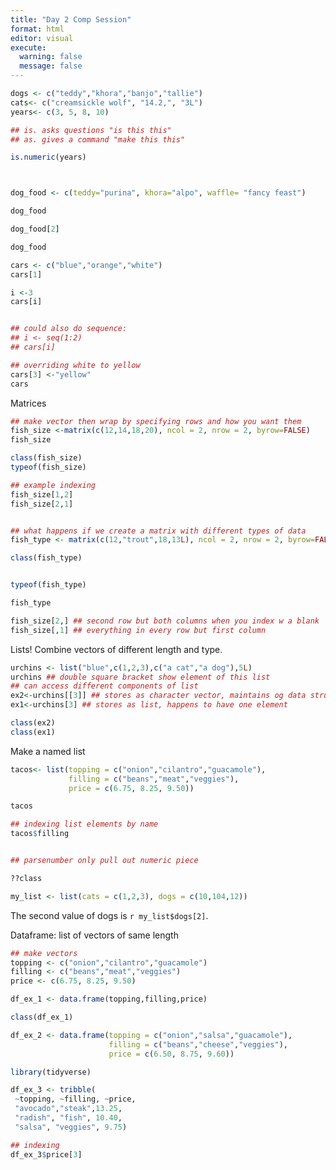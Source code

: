 ```yaml
---
title: "Day 2 Comp Session"
format: html
editor: visual
execute: 
  warning: false
  message: false 
---
```


```r
dogs <- c("teddy","khora","banjo","tallie")
cats<- c("creamsickle wolf", "14.2,", "3L")
years<- c(3, 5, 8, 10)

## is. asks questions "is this this"
## as. gives a command "make this this"

is.numeric(years)



dog_food <- c(teddy="purina", khora="alpo", waffle= "fancy feast")

dog_food 

dog_food[2]

dog_food
```

```r
cars <- c("blue","orange","white")
cars[1]

i <-3 
cars[i]


## could also do sequence:
## i <- seq(1:2)
## cars[i]

## overriding white to yellow
cars[3] <-"yellow"
cars

```

Matrices

```r
## make vector then wrap by specifying rows and how you want them
fish_size <-matrix(c(12,14,18,20), ncol = 2, nrow = 2, byrow=FALSE)
fish_size 

class(fish_size)
typeof(fish_size)

## example indexing
fish_size[1,2]
fish_size[2,1]


## what happens if we create a matrix with different types of data
fish_type <- matrix(c(12,"trout",18,13L), ncol = 2, nrow = 2, byrow=FALSE)

class(fish_type)


typeof(fish_type)

fish_type

fish_size[2,] ## second row but both columns when you index w a blank
fish_size[,1] ## everything in every row but first column
```

Lists! Combine vectors of different length and type.

```r
urchins <- list("blue",c(1,2,3),c("a cat","a dog"),5L)
urchins ## double square bracket show element of this list
## can access different components of list
ex2<-urchins[[3]] ## stores as character vector, maintains og data structure
ex1<-urchins[3] ## stores as list, happens to have one element

class(ex2)
class(ex1)


```

Make a named list

```r
tacos<- list(topping = c("onion","cilantro","guacamole"),
             filling = c("beans","meat","veggies"),
             price = c(6.75, 8.25, 9.50))

tacos

## indexing list elements by name
tacos$filling


## parsenumber only pull out numeric piece 

??class
```

```r
my_list <- list(cats = c(1,2,3), dogs = c(10,104,12))

```

The second value of dogs is `r my_list$dogs[2]`.

Dataframe: list of vectors of same length

```r
## make vectors
topping <- c("onion","cilantro","guacamole")
filling <- c("beans","meat","veggies")
price <- c(6.75, 8.25, 9.50)

df_ex_1 <- data.frame(topping,filling,price)

class(df_ex_1)

df_ex_2 <- data.frame(topping = c("onion","salsa","guacamole"),
                      filling = c("beans","cheese","veggies"),
                      price = c(6.50, 8.75, 9.60))

library(tidyverse)

df_ex_3 <- tribble(
 ~topping, ~filling, ~price,
 "avocado","steak",13.25,
 "radish", "fish", 10.40,
 "salsa", "veggies", 9.75)

## indexing
df_ex_3$price[3]


```
